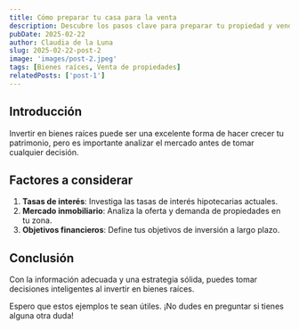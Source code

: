 ```yaml
---
title: Cómo preparar tu casa para la venta
description: Descubre los pasos clave para preparar tu propiedad y venderla al mejor precio posible.
pubDate: 2025-02-22
author: Claudia de la Luna
slug: 2025-02-22-post-2
image: 'images/post-2.jpeg'
tags: [Bienes raíces, Venta de propiedades]
relatedPosts: ['post-1']
---
```

## Introducción

Invertir en bienes raíces puede ser una excelente forma de hacer crecer tu patrimonio, pero es importante analizar el mercado antes de tomar cualquier decisión.

## Factores a considerar

1. **Tasas de interés**: Investiga las tasas de interés hipotecarias actuales.
2. **Mercado inmobiliario**: Analiza la oferta y demanda de propiedades en tu zona.
3. **Objetivos financieros**: Define tus objetivos de inversión a largo plazo.

## Conclusión

Con la información adecuada y una estrategia sólida, puedes tomar decisiones inteligentes al invertir en bienes raíces.

Espero que estos ejemplos te sean útiles. ¡No dudes en preguntar si tienes alguna otra duda!
